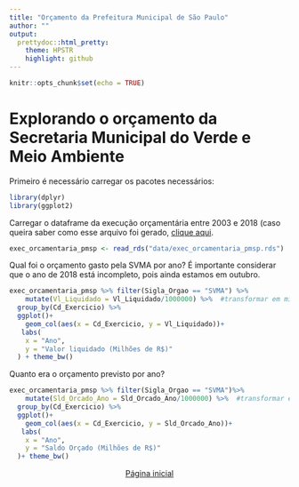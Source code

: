 ```yaml
---
title: "Orçamento da Prefeitura Municipal de São Paulo"
author: ""
output:
  prettydoc::html_pretty:
    theme: HPSTR
    highlight: github
---
```


```r
knitr::opts_chunk$set(echo = TRUE)
```
# Explorando o orçamento da Secretaria Municipal do Verde e Meio Ambiente


Primeiro é necessário carregar os pacotes necessários:
```r
library(dplyr)
library(ggplot2)

```

Carregar o dataframe da execução orçamentária entre 2003 e 2018 (caso queira saber como esse arquivo foi gerado, [clique aqui](preparardados.html).
```r
exec_orcamentaria_pmsp <- read_rds("data/exec_orcamentaria_pmsp.rds")
```


Qual foi o orçamento gasto pela SVMA por ano?
É importante considerar que o ano de 2018 está incompleto, pois ainda estamos em outubro.
```r
exec_orcamentaria_pmsp %>% filter(Sigla_Orgao == "SVMA") %>% 
    mutate(Vl_Liquidado = Vl_Liquidado/1000000) %>%  #transformar em milhões
  group_by(Cd_Exercicio) %>%  
  ggplot()+
    geom_col(aes(x = Cd_Exercicio, y = Vl_Liquidado))+
   labs(
    x = "Ano", 
    y = "Valor liquidado (Milhões de R$)"
  ) + theme_bw()
```


Quanto era o orçamento previsto por ano? 

```r
exec_orcamentaria_pmsp %>% filter(Sigla_Orgao == "SVMA")%>% 
    mutate(Sld_Orcado_Ano = Sld_Orcado_Ano/1000000) %>%  #transformar em milhões
  group_by(Cd_Exercicio) %>%  
  ggplot()+
    geom_col(aes(x = Cd_Exercicio, y = Sld_Orcado_Ano))+
   labs(
    x = "Ano", 
    y = "Saldo Orçado (Milhões de R$)"
  )+ theme_bw()
```




<center>[Página inicial](index.html)
</center>